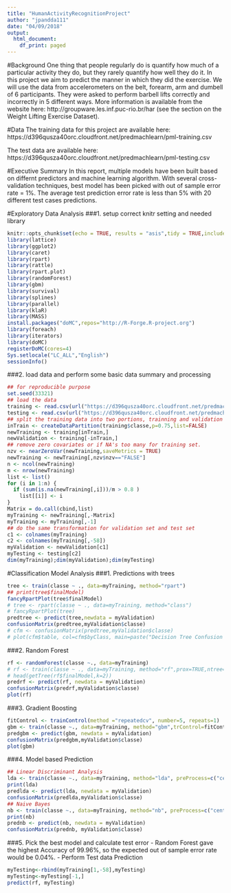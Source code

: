 ---
title: "HumanActivityRecognitionProject"
author: "jpandda111"
date: "04/09/2018"
output:
  html_document:
    df_print: paged
---

#Background
One thing that people regularly do is quantify how much of a particular activity they do, but they rarely quantify how well they do it.
In this project we aim to predict the manner in which they did the exercise. We will use the data from accelerometers on the belt, forearm, arm and dumbell of 6 participants. They were asked to perform barbell lifts correctly and incorrectly in 5 different ways.
More information is available from the website here: http://groupware.les.inf.puc-rio.br/har (see the section on the Weight Lifting Exercise Dataset).

#Data
The training data for this project are available here: https://d396qusza40orc.cloudfront.net/predmachlearn/pml-training.csv

The test data are available here:
https://d396qusza40orc.cloudfront.net/predmachlearn/pml-testing.csv

#Executive Summary
In this report, multiple models have been built based on differnt predictors and machine learning algorithm. With several cross-validation techniques, best model has been picked with out of sample error rate = 1%. The average test prediction error rate is less than 5% with 20 different test cases predictions.

#Exploratory Data Analysis
###1. setup correct knitr setting and needed library
```{r setup, include=FALSE}
knitr::opts_chunk$set(echo = TRUE, results = "asis",tidy = TRUE,include = TRUE,cache = TRUE)
library(lattice)
library(ggplot2)
library(caret)
library(rpart)
library(rattle)
library(rpart.plot)
library(randomForest)
library(gbm)
library(survival)
library(splines)
library(parallel)
library(klaR)
library(MASS)
install.packages("doMC",repos="http://R-Forge.R-project.org")
library(foreach)
library(iterators)
library(doMC)
registerDoMC(cores=4)
Sys.setlocale("LC_ALL","English")
sessionInfo()
```

###2. load data and perform some basic data summary and processing
```{r dataanalysis, include=TRUE,warning=FALSE,message=FALSE}
## for reproducible purpose
set.seed(33321)
## load the data
training <- read.csv(url("https://d396qusza40orc.cloudfront.net/predmachlearn/pml-training.csv"),na.string=c("NA","#DIV/0!"))
testing <- read.csv(url("https://d396qusza40orc.cloudfront.net/predmachlearn/pml-testing.csv"),na.string=c("NA","#DIV/0!"))
## split the training data into two portions, trainning and validation
inTrain <- createDataPartition(training$classe,p=0.75,list=FALSE)
newTraining <- training[inTrain,]
newValidation <- training[-inTrain,]
## remove zero covariates or if NA's too many for training set.
nzv <- nearZeroVar(newTraining,saveMetrics = TRUE)
newTraining <- newTraining[,nzv$nzv=="FALSE"]
n <- ncol(newTraining)
m <- nrow(newTraining)
list <- list()
for (i in 1:n) {
  if (sum(is.na(newTraining[,i]))/m > 0.8 )
    list[[i]] <- i
}
Matrix = do.call(cbind,list)
myTraining <- newTraining[,-Matrix]
myTraining <- myTraining[,-1]
## do the same transformation for validation set and test set
c1 <- colnames(myTraining)
c2 <- colnames(myTraining[,-58])
myValidation <- newValidation[c1]
myTesting <- testing[c2]
dim(myTraining);dim(myValidation);dim(myTesting)
```

#Classification Model Analysis
###1. Predictions with trees 
```{r rpart_method, tidy=TRUE,include=TRUE,warning=FALSE,message=FALSE}
tree <- train(classe ~ ., data=myTraining, method="rpart")
## print(tree$finalModel)
fancyRpartPlot(tree$finalModel)
# tree <- rpart(classe ~ ., data=myTraining, method="class")
# fancyRpartPlot(tree)
predtree <- predict(tree,newdata = myValidation)
confusionMatrix(predtree,myValidation$classe)
# cfm <- confusionMatrix(predtree,myValidation$classe)
# plot(cfm$table, col=cfm$byClass, main=paste("Decision Tree Confusion Matrix: Accuracy=", round(cfm$overall['Accuracy'],4)))
```

###2. Random Forest
```{r rf_method, tidy=TRUE,include=TRUE,warning=FALSE,message=FALSE}
rf <- randomForest(classe ~., data=myTraining)
# rf <- train(classe ~ ., data=myTraining, method="rf",prox=TRUE,ntree=500)
# head(getTree(rf$finalModel,k=2))
predrf <- predict(rf, newdata = myValidation)
confusionMatrix(predrf,myValidation$classe)
plot(rf)
```

###3. Gradient Boosting
```{r gbm_method, tidy=TRUE,include=TRUE,warning=FALSE,message=FALSE}
fitControl <- trainControl(method ="repeatedcv", number=5, repeats=1)
gbm <- train(classe ~., data=myTraining, method="gbm",trControl=fitControl,verbose=FALSE)
predgbm <- predict(gbm, newdata = myValidation)
confusionMatrix(predgbm,myValidation$classe)
plot(gbm)
```

###4. Model based Prediction
```{r lda_nb_method, tidy=TRUE,include=TRUE,warning=FALSE,message=FALSE}
## Linear Discriminant Analysis
lda <- train(classe ~., data=myTraining, method="lda", preProcess=c("center","scale"))
print(lda)
predlda <- predict(lda, newdata = myValidation)
confusionMatrix(predlda,myValidation$classe)
## Naive Bayes
nb <- train(classe ~., data=myTraining, method="nb", preProcess=c("center","scale"))
print(nb)
prednb <- predict(nb, newdata = myValidation)
confusionMatrix(prednb, myValidation$classe)
```

###5. Pick the best model and calculate test error
- Random Forest gave the highest Accuracy of 99.96%, so the expected out of sample error rate would be 0.04%.
- Perform Test data Prediction
```{r test_prediction, tidy=TRUE,include=TRUE,warning=FALSE,message=FALSE}
myTesting<-rbind(myTraining[1,-58],myTesting)
myTesting<-myTesting[-1,]
predict(rf, myTesting)
```
